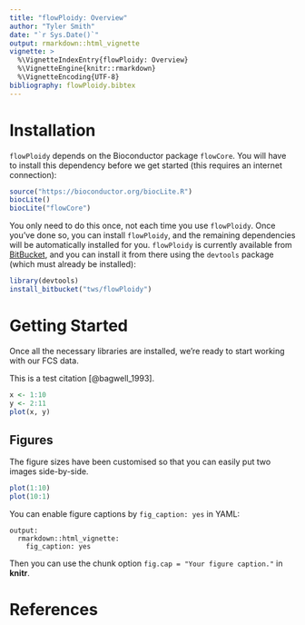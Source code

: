 ```yaml
---
title: "flowPloidy: Overview"
author: "Tyler Smith"
date: "`r Sys.Date()`"
output: rmarkdown::html_vignette
vignette: >
  %\VignetteIndexEntry{flowPloidy: Overview}
  %\VignetteEngine{knitr::rmarkdown}
  %\VignetteEncoding{UTF-8}
bibliography: flowPloidy.bibtex
---
```


# Installation

`flowPloidy` depends on the Bioconductor package `flowCore`. You will have to install this dependency before we get started (this requires an internet connection):

```r
source("https://bioconductor.org/biocLite.R")
biocLite()
biocLite("flowCore")
```

You only need to do this once, not each time you use `flowPloidy`. Once you've done so, you can install `flowPloidy`, and the remaining dependencies will be automatically installed for you. `flowPloidy` is currently available from [BitBucket](https://bitbucket.org/tws/flowPloidy), and you can install it from there using the `devtools` package (which must already be installed):

```r
library(devtools)
install_bitbucket("tws/flowPloidy")
```

# Getting Started
Once all the necessary libraries are installed, we're ready to start working with our FCS data.

This is a test citation [@bagwell_1993].

```r
x <- 1:10
y <- 2:11
plot(x, y)
```

## Figures

The figure sizes have been customised so that you can easily put two images side-by-side. 

```r
plot(1:10)
plot(10:1)
```

You can enable figure captions by `fig_caption: yes` in YAML:

    output:
      rmarkdown::html_vignette:
        fig_caption: yes

Then you can use the chunk option `fig.cap = "Your figure caption."` in **knitr**.

# References
